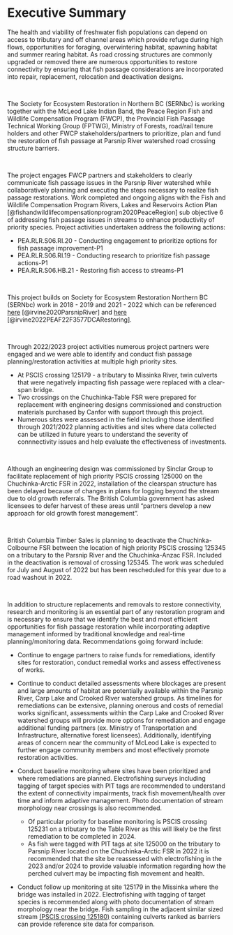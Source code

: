 

# Executive Summary {-}

The health and viability of freshwater fish populations can depend on access to tributary and off channel areas which provide refuge during high flows, opportunities for foraging, overwintering habitat, spawning habitat and summer rearing habitat. As road crossing structures are commonly upgraded or removed there are numerous opportunities to restore connectivity by ensuring that fish passage considerations are incorporated into repair, replacement, relocation and deactivation designs. 

<br>

The Society for Ecosystem Restoration in Northern BC (SERNbc) is working together with the McLeod Lake Indian Band, the Peace Region Fish and Wildlife Compensation Program (FWCP), the Provincial Fish Passage Technical Working Group (FPTWG), Ministry of Forests, road/rail tenure holders and other FWCP stakeholders/partners to prioritize, plan and fund the restoration of fish passage at Parsnip River watershed road crossing structure barriers. 

<br>

The project engages FWCP partners and stakeholders to clearly communicate fish passage issues in the Parsnip River watershed while collaboratively planning and executing the steps necessary to realize fish passage restorations. Work completed and ongoing aligns with the Fish and Wildlife Compensation Program Rivers, Lakes and Reservoirs Action Plan [@fishandwildlifecompensationprogram2020PeaceRegion] sub objective 6 of addressing fish passage issues in streams to enhance productivity of priority species.  Project activities undertaken address the following actions:

  * PEA.RLR.S06.RI.20 - Conducting engagement to prioritize options for fish passage improvement-P1 
  * PEA.RLR.S06.RI.19 - Conducting research to prioritize fish passage actions-P1
  * PEA.RLR.S06.HB.21 - Restoring fish access to streams-P1
  
<br>


This project builds on Society for Ecosystem Restoration Northern BC (SERNbc) work in 2018 - 2019 and 2021 - 2022 which can be referenced [here](https://newgraphenvironment.github.io/Parsnip_Fish_Passage/) [@irvine2020ParsnipRiver] and [here](https://newgraphenvironment.github.io/fish_passage_parsnip_2021_reporting/) [@irvine2022PEAF22F3577DCARestoring]. 

<br>

Through 2022/2023 project activities numerous project partners were engaged and we were able to identify and conduct fish passage planning/restoration activities at multiple high priority sites. 

- At PSCIS crossing 125179 - a tributary to Missinka River, twin culverts that were negatively impacting fish passage were replaced with a clear-span bridge.  
- Two crossings on the Chuchinka-Table FSR were prepared for replacement with engineering designs commissioned and construction materials purchased by Canfor with support through this project.
- Numerous sites were assessed in the field including those identified through 2021/2022 planning activities and sites where data collected can be utilized in future years to understand the severity of connnectivity issues and help evaluate the effectiveness of investments. 

<br>

Although an engineering design was commissioned by Sinclar Group to facilitate replacement of high priority PSCIS crossing 125000 on the Chuchinka-Arctic FSR in 2022, installation of the clearspan structure has been delayed because of changes in plans for logging beyond the stream due to old growth referrals. The British Columbia government has asked licensees to defer harvest of these areas until "partners develop a new approach for old growth forest management". 

<br>

British Columbia Timber Sales is planning to deactivate the Chuchinka-Colbourne FSR between the location of high priority PSCIS crossing 125345 on a tributary to the Parsnip River and the Chuchinka-Anzac FSR. Included in the deactivation is removal of crossing 125345.  The work was scheduled for July and August of 2022 but has been rescheduled for this year due to a road washout in 2022. 

<br>

In addition to structure replacements and removals to restore connectivity, research and monitoring is an essential part of any restoration program and is necessary to ensure that we identify the best and most efficient opportunities for fish passage restoration while incorporating adaptive management informed by traditional knowledge and real-time planning/monitoring data. Recommendations going forward include:

- Continue to engage partners to raise funds for remediations, identify sites for restoration, conduct remedial works and assess effectiveness of works. 
- Continue to conduct detailed assessments where blockages are present and large amounts of habitat are potentially available within the Parsnip River, Carp Lake and Crooked River watershed groups.  As timelines for remediations can be extensive, planning onerous and costs of remedial works significant, assessments within the Carp Lake and Crooked River watershed groups will provide more options for remediation and engage additional funding partners (ex. Ministry of Transportation and Infrastructure, alternative forest licensees). Additionally, identifying areas of concern near the community of McLeod Lake is expected to further engage community members and most effectively promote restoration activities.
- Conduct baseline monitoring where sites have been prioritized and where remediations are planned. Electrofishing surveys including tagging of target species with PIT tags are recommended to understand the extent of connectivity impairments, track fish movement/health over time and inform adaptive management. Photo documentation of stream morphology near crossings is also recommended. 
 
  - Of particular priority for baseline monitoring is PSCIS crossing 125231 on a tributary to the Table River as this will likely be the first remediation to be completed in 2024. 
  - As fish were tagged with PIT tags at site 125000 on the tributary to Parsnip River located on the Chuchinka-Arctic FSR in 2022 it is recommended that the site be reassessed with electrofishing in the 2023 and/or 2024 to provide valuable information regarding how the perched culvert may be impacting fish movement and health. 
- Conduct follow up monitoring at site 125179 in the Missinka where the bridge was installed in 2022. Electrofishing with tagging of target species is recommended along with photo documentation of stream morphology near the bridge. Fish sampling in the adjacent similar sized stream [(PSCIS crossing 125180)](https://www.newgraphenvironment.com/Parsnip_Fish_Passage/03_Parsnip_report_125180.html) containing culverts ranked as barriers can provide reference site data for comparison.


